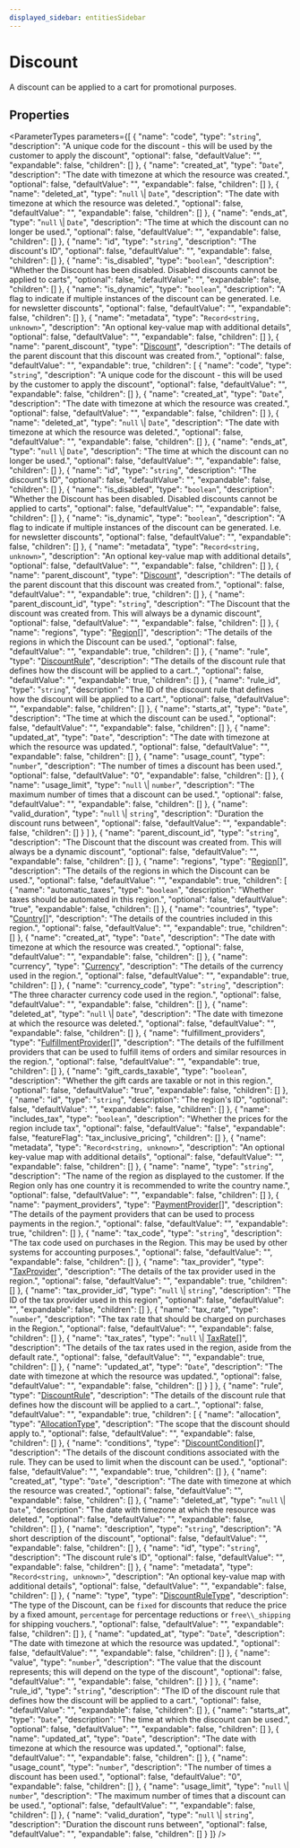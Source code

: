 ```yaml
---
displayed_sidebar: entitiesSidebar
---
```



# Discount

A discount can be applied to a cart for promotional purposes.

## Properties

<ParameterTypes parameters={[
  {
    "name": "code",
    "type": "`string`",
    "description": "A unique code for the discount - this will be used by the customer to apply the discount",
    "optional": false,
    "defaultValue": "",
    "expandable": false,
    "children": []
  },
  {
    "name": "created_at",
    "type": "`Date`",
    "description": "The date with timezone at which the resource was created.",
    "optional": false,
    "defaultValue": "",
    "expandable": false,
    "children": []
  },
  {
    "name": "deleted_at",
    "type": "`null` \\| `Date`",
    "description": "The date with timezone at which the resource was deleted.",
    "optional": false,
    "defaultValue": "",
    "expandable": false,
    "children": []
  },
  {
    "name": "ends_at",
    "type": "`null` \\| `Date`",
    "description": "The time at which the discount can no longer be used.",
    "optional": false,
    "defaultValue": "",
    "expandable": false,
    "children": []
  },
  {
    "name": "id",
    "type": "`string`",
    "description": "The discount's ID",
    "optional": false,
    "defaultValue": "",
    "expandable": false,
    "children": []
  },
  {
    "name": "is_disabled",
    "type": "`boolean`",
    "description": "Whether the Discount has been disabled. Disabled discounts cannot be applied to carts",
    "optional": false,
    "defaultValue": "",
    "expandable": false,
    "children": []
  },
  {
    "name": "is_dynamic",
    "type": "`boolean`",
    "description": "A flag to indicate if multiple instances of the discount can be generated. I.e. for newsletter discounts",
    "optional": false,
    "defaultValue": "",
    "expandable": false,
    "children": []
  },
  {
    "name": "metadata",
    "type": "`Record<string, unknown>`",
    "description": "An optional key-value map with additional details",
    "optional": false,
    "defaultValue": "",
    "expandable": false,
    "children": []
  },
  {
    "name": "parent_discount",
    "type": "[Discount](Discount.mdx)",
    "description": "The details of the parent discount that this discount was created from.",
    "optional": false,
    "defaultValue": "",
    "expandable": true,
    "children": [
      {
        "name": "code",
        "type": "`string`",
        "description": "A unique code for the discount - this will be used by the customer to apply the discount",
        "optional": false,
        "defaultValue": "",
        "expandable": false,
        "children": []
      },
      {
        "name": "created_at",
        "type": "`Date`",
        "description": "The date with timezone at which the resource was created.",
        "optional": false,
        "defaultValue": "",
        "expandable": false,
        "children": []
      },
      {
        "name": "deleted_at",
        "type": "`null` \\| `Date`",
        "description": "The date with timezone at which the resource was deleted.",
        "optional": false,
        "defaultValue": "",
        "expandable": false,
        "children": []
      },
      {
        "name": "ends_at",
        "type": "`null` \\| `Date`",
        "description": "The time at which the discount can no longer be used.",
        "optional": false,
        "defaultValue": "",
        "expandable": false,
        "children": []
      },
      {
        "name": "id",
        "type": "`string`",
        "description": "The discount's ID",
        "optional": false,
        "defaultValue": "",
        "expandable": false,
        "children": []
      },
      {
        "name": "is_disabled",
        "type": "`boolean`",
        "description": "Whether the Discount has been disabled. Disabled discounts cannot be applied to carts",
        "optional": false,
        "defaultValue": "",
        "expandable": false,
        "children": []
      },
      {
        "name": "is_dynamic",
        "type": "`boolean`",
        "description": "A flag to indicate if multiple instances of the discount can be generated. I.e. for newsletter discounts",
        "optional": false,
        "defaultValue": "",
        "expandable": false,
        "children": []
      },
      {
        "name": "metadata",
        "type": "`Record<string, unknown>`",
        "description": "An optional key-value map with additional details",
        "optional": false,
        "defaultValue": "",
        "expandable": false,
        "children": []
      },
      {
        "name": "parent_discount",
        "type": "[Discount](Discount.mdx)",
        "description": "The details of the parent discount that this discount was created from.",
        "optional": false,
        "defaultValue": "",
        "expandable": true,
        "children": []
      },
      {
        "name": "parent_discount_id",
        "type": "`string`",
        "description": "The Discount that the discount was created from. This will always be a dynamic discount",
        "optional": false,
        "defaultValue": "",
        "expandable": false,
        "children": []
      },
      {
        "name": "regions",
        "type": "[Region](Region.mdx)[]",
        "description": "The details of the regions in which the Discount can be used.",
        "optional": false,
        "defaultValue": "",
        "expandable": true,
        "children": []
      },
      {
        "name": "rule",
        "type": "[DiscountRule](DiscountRule.mdx)",
        "description": "The details of the discount rule that defines how the discount will be applied to a cart..",
        "optional": false,
        "defaultValue": "",
        "expandable": true,
        "children": []
      },
      {
        "name": "rule_id",
        "type": "`string`",
        "description": "The ID of the discount rule that defines how the discount will be applied to a cart.",
        "optional": false,
        "defaultValue": "",
        "expandable": false,
        "children": []
      },
      {
        "name": "starts_at",
        "type": "`Date`",
        "description": "The time at which the discount can be used.",
        "optional": false,
        "defaultValue": "",
        "expandable": false,
        "children": []
      },
      {
        "name": "updated_at",
        "type": "`Date`",
        "description": "The date with timezone at which the resource was updated.",
        "optional": false,
        "defaultValue": "",
        "expandable": false,
        "children": []
      },
      {
        "name": "usage_count",
        "type": "`number`",
        "description": "The number of times a discount has been used.",
        "optional": false,
        "defaultValue": "0",
        "expandable": false,
        "children": []
      },
      {
        "name": "usage_limit",
        "type": "`null` \\| `number`",
        "description": "The maximum number of times that a discount can be used.",
        "optional": false,
        "defaultValue": "",
        "expandable": false,
        "children": []
      },
      {
        "name": "valid_duration",
        "type": "`null` \\| `string`",
        "description": "Duration the discount runs between",
        "optional": false,
        "defaultValue": "",
        "expandable": false,
        "children": []
      }
    ]
  },
  {
    "name": "parent_discount_id",
    "type": "`string`",
    "description": "The Discount that the discount was created from. This will always be a dynamic discount",
    "optional": false,
    "defaultValue": "",
    "expandable": false,
    "children": []
  },
  {
    "name": "regions",
    "type": "[Region](Region.mdx)[]",
    "description": "The details of the regions in which the Discount can be used.",
    "optional": false,
    "defaultValue": "",
    "expandable": true,
    "children": [
      {
        "name": "automatic_taxes",
        "type": "`boolean`",
        "description": "Whether taxes should be automated in this region.",
        "optional": false,
        "defaultValue": "true",
        "expandable": false,
        "children": []
      },
      {
        "name": "countries",
        "type": "[Country](Country.mdx)[]",
        "description": "The details of the countries included in this region.",
        "optional": false,
        "defaultValue": "",
        "expandable": true,
        "children": []
      },
      {
        "name": "created_at",
        "type": "`Date`",
        "description": "The date with timezone at which the resource was created.",
        "optional": false,
        "defaultValue": "",
        "expandable": false,
        "children": []
      },
      {
        "name": "currency",
        "type": "[Currency](Currency.mdx)",
        "description": "The details of the currency used in the region.",
        "optional": false,
        "defaultValue": "",
        "expandable": true,
        "children": []
      },
      {
        "name": "currency_code",
        "type": "`string`",
        "description": "The three character currency code used in the region.",
        "optional": false,
        "defaultValue": "",
        "expandable": false,
        "children": []
      },
      {
        "name": "deleted_at",
        "type": "`null` \\| `Date`",
        "description": "The date with timezone at which the resource was deleted.",
        "optional": false,
        "defaultValue": "",
        "expandable": false,
        "children": []
      },
      {
        "name": "fulfillment_providers",
        "type": "[FulfillmentProvider](FulfillmentProvider.mdx)[]",
        "description": "The details of the fulfillment providers that can be used to fulfill items of orders and similar resources in the region.",
        "optional": false,
        "defaultValue": "",
        "expandable": true,
        "children": []
      },
      {
        "name": "gift_cards_taxable",
        "type": "`boolean`",
        "description": "Whether the gift cards are taxable or not in this region.",
        "optional": false,
        "defaultValue": "true",
        "expandable": false,
        "children": []
      },
      {
        "name": "id",
        "type": "`string`",
        "description": "The region's ID",
        "optional": false,
        "defaultValue": "",
        "expandable": false,
        "children": []
      },
      {
        "name": "includes_tax",
        "type": "`boolean`",
        "description": "Whether the prices for the region include tax",
        "optional": false,
        "defaultValue": "false",
        "expandable": false,
        "featureFlag": "tax_inclusive_pricing",
        "children": []
      },
      {
        "name": "metadata",
        "type": "`Record<string, unknown>`",
        "description": "An optional key-value map with additional details",
        "optional": false,
        "defaultValue": "",
        "expandable": false,
        "children": []
      },
      {
        "name": "name",
        "type": "`string`",
        "description": "The name of the region as displayed to the customer. If the Region only has one country it is recommended to write the country name.",
        "optional": false,
        "defaultValue": "",
        "expandable": false,
        "children": []
      },
      {
        "name": "payment_providers",
        "type": "[PaymentProvider](PaymentProvider.mdx)[]",
        "description": "The details of the payment providers that can be used to process payments in the region.",
        "optional": false,
        "defaultValue": "",
        "expandable": true,
        "children": []
      },
      {
        "name": "tax_code",
        "type": "`string`",
        "description": "The tax code used on purchases in the Region. This may be used by other systems for accounting purposes.",
        "optional": false,
        "defaultValue": "",
        "expandable": false,
        "children": []
      },
      {
        "name": "tax_provider",
        "type": "[TaxProvider](TaxProvider.mdx)",
        "description": "The details of the tax provider used in the region.",
        "optional": false,
        "defaultValue": "",
        "expandable": true,
        "children": []
      },
      {
        "name": "tax_provider_id",
        "type": "`null` \\| `string`",
        "description": "The ID of the tax provider used in this region",
        "optional": false,
        "defaultValue": "",
        "expandable": false,
        "children": []
      },
      {
        "name": "tax_rate",
        "type": "`number`",
        "description": "The tax rate that should be charged on purchases in the Region.",
        "optional": false,
        "defaultValue": "",
        "expandable": false,
        "children": []
      },
      {
        "name": "tax_rates",
        "type": "`null` \\| [TaxRate](TaxRate.mdx)[]",
        "description": "The details of the tax rates used in the region, aside from the default rate.",
        "optional": false,
        "defaultValue": "",
        "expandable": true,
        "children": []
      },
      {
        "name": "updated_at",
        "type": "`Date`",
        "description": "The date with timezone at which the resource was updated.",
        "optional": false,
        "defaultValue": "",
        "expandable": false,
        "children": []
      }
    ]
  },
  {
    "name": "rule",
    "type": "[DiscountRule](DiscountRule.mdx)",
    "description": "The details of the discount rule that defines how the discount will be applied to a cart..",
    "optional": false,
    "defaultValue": "",
    "expandable": true,
    "children": [
      {
        "name": "allocation",
        "type": "[AllocationType](../enums/AllocationType.mdx)",
        "description": "The scope that the discount should apply to.",
        "optional": false,
        "defaultValue": "",
        "expandable": false,
        "children": []
      },
      {
        "name": "conditions",
        "type": "[DiscountCondition](DiscountCondition.mdx)[]",
        "description": "The details of the discount conditions associated with the rule. They can be used to limit when the discount can be used.",
        "optional": false,
        "defaultValue": "",
        "expandable": true,
        "children": []
      },
      {
        "name": "created_at",
        "type": "`Date`",
        "description": "The date with timezone at which the resource was created.",
        "optional": false,
        "defaultValue": "",
        "expandable": false,
        "children": []
      },
      {
        "name": "deleted_at",
        "type": "`null` \\| `Date`",
        "description": "The date with timezone at which the resource was deleted.",
        "optional": false,
        "defaultValue": "",
        "expandable": false,
        "children": []
      },
      {
        "name": "description",
        "type": "`string`",
        "description": "A short description of the discount",
        "optional": false,
        "defaultValue": "",
        "expandable": false,
        "children": []
      },
      {
        "name": "id",
        "type": "`string`",
        "description": "The discount rule's ID",
        "optional": false,
        "defaultValue": "",
        "expandable": false,
        "children": []
      },
      {
        "name": "metadata",
        "type": "`Record<string, unknown>`",
        "description": "An optional key-value map with additional details",
        "optional": false,
        "defaultValue": "",
        "expandable": false,
        "children": []
      },
      {
        "name": "type",
        "type": "[DiscountRuleType](../enums/DiscountRuleType.mdx)",
        "description": "The type of the Discount, can be `fixed` for discounts that reduce the price by a fixed amount, `percentage` for percentage reductions or `free\\_shipping` for shipping vouchers.",
        "optional": false,
        "defaultValue": "",
        "expandable": false,
        "children": []
      },
      {
        "name": "updated_at",
        "type": "`Date`",
        "description": "The date with timezone at which the resource was updated.",
        "optional": false,
        "defaultValue": "",
        "expandable": false,
        "children": []
      },
      {
        "name": "value",
        "type": "`number`",
        "description": "The value that the discount represents; this will depend on the type of the discount",
        "optional": false,
        "defaultValue": "",
        "expandable": false,
        "children": []
      }
    ]
  },
  {
    "name": "rule_id",
    "type": "`string`",
    "description": "The ID of the discount rule that defines how the discount will be applied to a cart.",
    "optional": false,
    "defaultValue": "",
    "expandable": false,
    "children": []
  },
  {
    "name": "starts_at",
    "type": "`Date`",
    "description": "The time at which the discount can be used.",
    "optional": false,
    "defaultValue": "",
    "expandable": false,
    "children": []
  },
  {
    "name": "updated_at",
    "type": "`Date`",
    "description": "The date with timezone at which the resource was updated.",
    "optional": false,
    "defaultValue": "",
    "expandable": false,
    "children": []
  },
  {
    "name": "usage_count",
    "type": "`number`",
    "description": "The number of times a discount has been used.",
    "optional": false,
    "defaultValue": "0",
    "expandable": false,
    "children": []
  },
  {
    "name": "usage_limit",
    "type": "`null` \\| `number`",
    "description": "The maximum number of times that a discount can be used.",
    "optional": false,
    "defaultValue": "",
    "expandable": false,
    "children": []
  },
  {
    "name": "valid_duration",
    "type": "`null` \\| `string`",
    "description": "Duration the discount runs between",
    "optional": false,
    "defaultValue": "",
    "expandable": false,
    "children": []
  }
]} />
